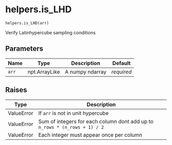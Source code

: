 # helpers.is_LHD { #pyLHD.helpers.is_LHD }

`helpers.is_LHD(arr)`

Verify Latinhypercube sampling conditions

## Parameters

| Name   | Type          | Description     | Default    |
|--------|---------------|-----------------|------------|
| `arr`  | npt.ArrayLike | A numpy ndarray | _required_ |

## Raises

| Type       | Description                                                                |
|------------|----------------------------------------------------------------------------|
| ValueError | If `arr` is not in unit hypercube                                          |
| ValueError | Sum of integers for each column dont add up to `n_rows * (n_rows + 1) / 2` |
| ValueError | Each integer must appear once per column                                   |